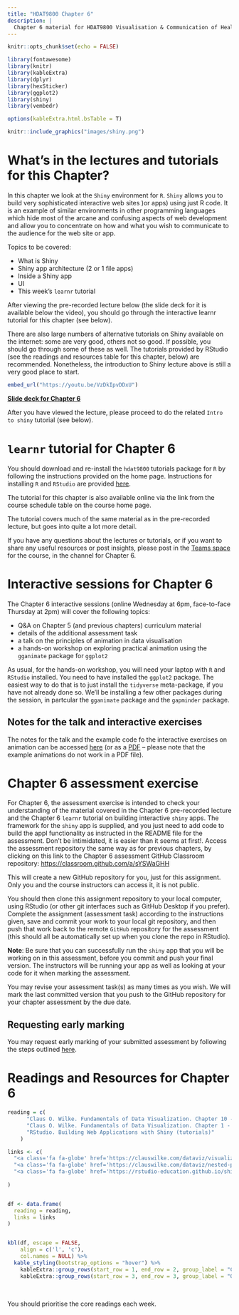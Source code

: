 ```yaml
---
title: "HDAT9800 Chapter 6"
description: |
  Chapter 6 material for HDAT9800 Visualisation & Communication of Health Data
---
```


```r
knitr::opts_chunk$set(echo = FALSE)

library(fontawesome)
library(knitr)
library(kableExtra)
library(dplyr)
library(hexSticker)
library(ggplot2)
library(shiny)
library(vembedr)

options(kableExtra.html.bsTable = T)

```

```r
knitr::include_graphics("images/shiny.png")
```

# What's in the lectures and tutorials for this Chapter?

In this chapter we look at the `Shiny` environment for `R`. `Shiny` allows you to build very sophisticated interactive web sites )or apps) using just R code. It is an example of similar environments in other programming languages which hide most of the arcane and confusing aspects of web development and allow you to concentrate on how and what you wish to communicate to the audience for the web site or app.

Topics to be covered:

* What is Shiny
* Shiny app architecture (2 or 1 file apps)
* Inside a Shiny app
* UI 
* This week's `learnr` tutorial

After viewing the pre-recorded lecture below (the slide deck for it is available below the video), you should go through the interactive learnr tutorial for this chapter (see below). 

There are also large numbers of alternative tutorials on Shiny available on the internet: some are very good, others not so good. If possible, you should go through some of these as well. The tutorials provided by RStudio (see the readings and resources table for this chapter, below) are recommended. Nonetheless, the introduction to Shiny lecture above is still a very good place to start.

```r
embed_url("https://youtu.be/VzDkIpvDDxU")
```

[**Slide deck for Chapter 6**](assets/HDAT9800-2022-T2-Chapter-6.pdf)

After you have viewed the lecture, please proceed to do the related `Intro to shiny` tutorial (see below).

#  `learnr` tutorial for Chapter 6

You should download and re-install the `hdat9800` tutorials package for `R` by following the instructions provided on the home page. Instructions for installing `R` and `RStudio` are provided [here](installing_r.html).

The tutorial for this chapter is also available online via the link from the course schedule table on the course home page.

The tutorial covers much of the same  material as in the pre-recorded lecture, but goes into quite a lot more detail. 

If you have any questions about the lectures or tutorials, or if you want to share any useful resources or post insights, please post in the [Teams space](https://teams.microsoft.com/l/channel/19%3af1876c04b0a44549bd2aa63050155355%40thread.tacv2/Chapter%25206?groupId=40f150b6-6fa9-478e-875f-cd02465b18a2&tenantId=3ff6cfa4-e715-48db-b8e1-0867b9f9fba3) for the course, in the channel for Chapter 6.

# Interactive sessions for Chapter 6

The Chapter 6 interactive sessions (online Wednesday at 6pm, face-to-face Thursday at 2pm) will cover the following topics:

* Q&A on Chapter 5 (and previous chapters) curriculum material
* details of the additional assessment task
* a talk on the principles of animation in data visualisation
* a hands-on workshop on exploring practical animation using the `gganimate` package for `ggplot2`  

As usual, for the hands-on workshop, you will need your laptop with `R` and `RStudio` installed. You need to have installed the `ggplot2` package. The easiest way to do that is to just install the `tidyverse` meta-package, if you have not already done so. We'll be installing a few other packages during the session, in partcular the `gganimate` package and the `gapminder` package.

## Notes for the talk and interactive exercises

The notes for the talk and the example code fo the interactive exercises on animation can be accessed <a class='fa fa-file-powerpoint' href='Chapter-6-animation/HDAT9800-Chapter-6-animation.html' target='_blank'> here</a> (or as a <a class='fa fa-file-pdf' href='assets/HDAT9800-Chapter-6-animation.pdf' target='_blank'> PDF</a> -- please note that the example animations do not work in a PDF file).

# Chapter 6 assessment exercise

For Chapter 6, the assessment exercise is intended to check your understanding of the material covered in the Chapter 6 pre-recorded lecture and the Chapter 6 `learnr` tutorial on building interactive `shiny` apps.  The framework for the `shiny` app is supplied, and you just need to add code to build the appl functionality as instructed in the README file for the assessment. Don't be intimidated, it is easier than it seems at first!. Access the assessment repository the same way as for previous chapters, by clicking on this link to the Chapter 6 assessment GitHub Classroom repository:  [https://classroom.github.com/a/sYSWaGHH](https://classroom.github.com/a/sYSWaGHH)

This will create a new GitHub repository for you, just for this assignment. Only you and the course instructors can access it, it is not public.

You should then clone this assignment repository to your local computer, using RStudio (or other git interfaces such as GitHub Desktop if you prefer). Complete the assignment (assessment task) according to the instructions given, save and commit your work to your local git repository, and then push that work back to the remote `GitHub` repository for the assessment (this should all be automatically set up when you clone the repo in RStudio).

**Note**: Be sure that you can successfully run the `shiny` app that you will be working on in this assessment, before you commit and push your final version. The instructors will be running your app as well as looking at your code for it when marking the assessment.

You may revise your assessment task(s) as many times as you wish. We will mark the last committed version that you push to the GitHub repository for your chapter assessment by the due date. 

## Requesting early marking

You may request early marking of your submitted assessment by following the steps outlined [here](requesting_early_marking.html).


# Readings and Resources for Chapter 6

```r

reading = c(
      "Claus O. Wilke. Fundamentals of Data Visualization. Chapter 10 - Visualizing proportions: Empirical cumulative distribution functions and q-q plots",
      "Claus O. Wilke. Fundamentals of Data Visualization. Chapter 1 - Visualizing nested proportions",
      "RStudio. Building Web Applications with Shiny (tutorials)"
    )

links <- c(
  "<a class='fa fa-globe' href='https://clauswilke.com/dataviz/visualizing-proportions.html' target='_blank'></a>",
  "<a class='fa fa-globe' href='https://clauswilke.com/dataviz/nested-proportions.html' target='_blank'></a>",
  "<a class='fa fa-globe' href='https://rstudio-education.github.io/shiny-course/' target='_blank'></a>"
  
)


df <- data.frame(
  reading = reading,
  links = links
)


kbl(df, escape = FALSE,
    align = c('l', 'c'),
    col.names = NULL) %>%
  kable_styling(bootstrap_options = "hover") %>% 
    kableExtra::group_rows(start_row = 1, end_row = 2, group_label = "Core readings")  %>% 
    kableExtra::group_rows(start_row = 3, end_row = 3, group_label = "Optional but recommended readings") 

```

<aside>

<br>

You should prioritise the core readings each week.  

</aside>







